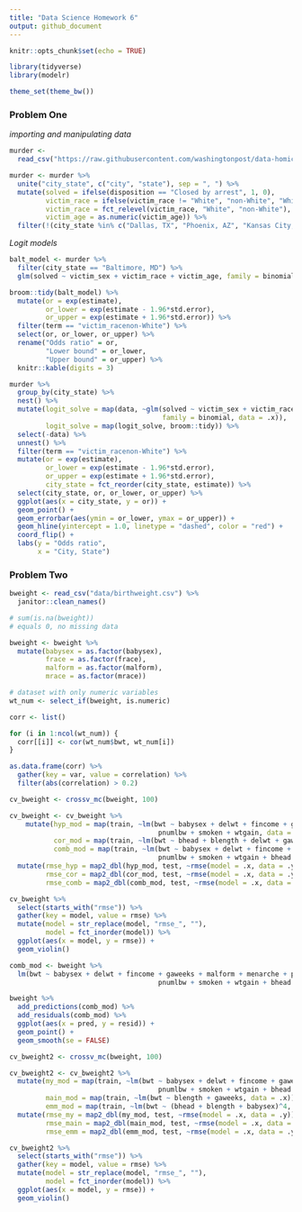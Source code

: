 ```yaml
---
title: "Data Science Homework 6"
output: github_document
---
```


```r
knitr::opts_chunk$set(echo = TRUE)

library(tidyverse)
library(modelr)

theme_set(theme_bw())
```

### Problem One

*importing and manipulating data* 

```r
murder <- 
  read_csv("https://raw.githubusercontent.com/washingtonpost/data-homicides/master/homicide-data.csv")

murder <- murder %>%  
  unite("city_state", c("city", "state"), sep = ", ") %>% 
  mutate(solved = ifelse(disposition == "Closed by arrest", 1, 0), 
         victim_race = ifelse(victim_race != "White", "non-White", "White"), 
         victim_race = fct_relevel(victim_race, "White", "non-White"),
         victim_age = as.numeric(victim_age)) %>% 
  filter(!(city_state %in% c("Dallas, TX", "Phoenix, AZ", "Kansas City, MO", "Tulsa, AL")))
```

*Logit models*

```r
balt_model <- murder %>% 
  filter(city_state == "Baltimore, MD") %>% 
  glm(solved ~ victim_sex + victim_race + victim_age, family = binomial, data = .)

broom::tidy(balt_model) %>% 
  mutate(or = exp(estimate), 
         or_lower = exp(estimate - 1.96*std.error), 
         or_upper = exp(estimate + 1.96*std.error)) %>% 
  filter(term == "victim_racenon-White") %>% 
  select(or, or_lower, or_upper) %>% 
  rename("Odds ratio" = or, 
         "Lower bound" = or_lower, 
         "Upper bound" = or_upper) %>% 
  knitr::kable(digits = 3)
```

```r
murder %>% 
  group_by(city_state) %>% 
  nest() %>% 
  mutate(logit_solve = map(data, ~glm(solved ~ victim_sex + victim_race + victim_age, 
                                      family = binomial, data = .x)), 
         logit_solve = map(logit_solve, broom::tidy)) %>% 
  select(-data) %>% 
  unnest() %>% 
  filter(term == "victim_racenon-White") %>% 
  mutate(or = exp(estimate), 
         or_lower = exp(estimate - 1.96*std.error), 
         or_upper = exp(estimate + 1.96*std.error), 
         city_state = fct_reorder(city_state, estimate)) %>% 
  select(city_state, or, or_lower, or_upper) %>% 
  ggplot(aes(x = city_state, y = or)) + 
  geom_point() + 
  geom_errorbar(aes(ymin = or_lower, ymax = or_upper)) + 
  geom_hline(yintercept = 1.0, linetype = "dashed", color = "red") + 
  coord_flip() + 
  labs(y = "Odds ratio", 
       x = "City, State")
```

### Problem Two

```r
bweight <- read_csv("data/birthweight.csv") %>% 
  janitor::clean_names()

# sum(is.na(bweight))
# equals 0, no missing data

bweight <- bweight %>% 
  mutate(babysex = as.factor(babysex), 
         frace = as.factor(frace), 
         malform = as.factor(malform), 
         mrace = as.factor(mrace))

# dataset with only numeric variables
wt_num <- select_if(bweight, is.numeric)

corr <- list()

for (i in 1:ncol(wt_num)) {
  corr[[i]] <- cor(wt_num$bwt, wt_num[i])
}

as.data.frame(corr) %>% 
  gather(key = var, value = correlation) %>% 
  filter(abs(correlation) > 0.2)
```

```r
cv_bweight <- crossv_mc(bweight, 100)

cv_bweight <- cv_bweight %>% 
    mutate(hyp_mod = map(train, ~lm(bwt ~ babysex + delwt + fincome + gaweeks + malform + menarche + parity + 
                                     pnumlbw + smoken + wtgain, data = .x)),
           cor_mod = map(train, ~lm(bwt ~ bhead + blength + delwt + gaweeks + wtgain, data = .x)), 
           comb_mod = map(train, ~lm(bwt ~ babysex + delwt + fincome + gaweeks + malform + menarche + parity + 
                                     pnumlbw + smoken + wtgain + bhead + blength, data = .x))) %>% 
  mutate(rmse_hyp = map2_dbl(hyp_mod, test, ~rmse(model = .x, data = .y)),
         rmse_cor = map2_dbl(cor_mod, test, ~rmse(model = .x, data = .y)),
         rmse_comb = map2_dbl(comb_mod, test, ~rmse(model = .x, data = .y)))

cv_bweight %>%  
  select(starts_with("rmse")) %>% 
  gather(key = model, value = rmse) %>% 
  mutate(model = str_replace(model, "rmse_", ""),
         model = fct_inorder(model)) %>% 
  ggplot(aes(x = model, y = rmse)) + 
  geom_violin()
```

```r
comb_mod <- bweight %>% 
  lm(bwt ~ babysex + delwt + fincome + gaweeks + malform + menarche + parity + 
                                     pnumlbw + smoken + wtgain + bhead + blength, data = .) 

bweight %>% 
  add_predictions(comb_mod) %>% 
  add_residuals(comb_mod) %>% 
  ggplot(aes(x = pred, y = resid)) + 
  geom_point() + 
  geom_smooth(se = FALSE)
```

```r
cv_bweight2 <- crossv_mc(bweight, 100)

cv_bweight2 <- cv_bweight2 %>% 
  mutate(my_mod = map(train, ~lm(bwt ~ babysex + delwt + fincome + gaweeks + malform + menarche + parity + 
                                     pnumlbw + smoken + wtgain + bhead + blength, data = .x)), 
         main_mod = map(train, ~lm(bwt ~ blength + gaweeks, data = .x)), 
         emm_mod = map(train, ~lm(bwt ~ (bhead + blength + babysex)^4, data = .x))) %>% 
  mutate(rmse_my = map2_dbl(my_mod, test, ~rmse(model = .x, data = .y)),
         rmse_main = map2_dbl(main_mod, test, ~rmse(model = .x, data = .y)),
         rmse_emm = map2_dbl(emm_mod, test, ~rmse(model = .x, data = .y)))

cv_bweight2 %>% 
  select(starts_with("rmse")) %>% 
  gather(key = model, value = rmse) %>% 
  mutate(model = str_replace(model, "rmse_", ""),
         model = fct_inorder(model)) %>% 
  ggplot(aes(x = model, y = rmse)) + 
  geom_violin()
```













